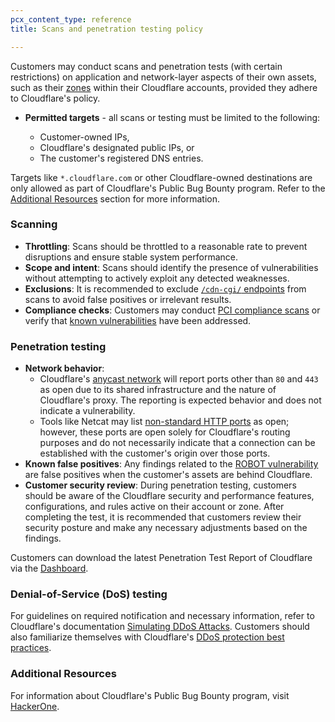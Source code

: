 ```yaml
---
pcx_content_type: reference
title: Scans and penetration testing policy

---
```


Customers may conduct scans and penetration tests (with certain restrictions) on application and network-layer aspects of their own assets, such as their [zones](/fundamentals/concepts/accounts-and-zones/#zones) within their Cloudflare accounts, provided they adhere to Cloudflare's policy.

- **Permitted targets** - all scans or testing must be limited to the following:

  	- Customer-owned IPs,
  	- Cloudflare's designated public IPs, or
 	- The customer's registered DNS entries.

Targets like `*.cloudflare.com` or other Cloudflare-owned destinations are only allowed as part of Cloudflare's Public Bug Bounty program. Refer to the [Additional Resources](#additional-resources) section for more information.

### Scanning

- **Throttling**: Scans should be throttled to a reasonable rate to prevent disruptions and ensure stable system performance.
- **Scope and intent**: Scans should identify the presence of vulnerabilities without attempting to actively exploit any detected weaknesses.
- **Exclusions**: It is recommended to exclude [`/cdn-cgi/` endpoints](/fundamentals/reference/cdn-cgi-endpoint/) from scans to avoid false positives or irrelevant results.
- **Compliance checks**: Customers may conduct [PCI compliance scans](/fundamentals/security/pci-scans/) or verify that [known vulnerabilities](/ssl/reference/compliance-and-vulnerabilities/#known-vulnerabilities-mitigations) have been addressed.

### Penetration testing

- **Network behavior**:
  - Cloudflare's [anycast network](/fundamentals/concepts/how-cloudflare-works/) will report ports other than `80` and `443` as open due to its shared infrastructure and the nature of Cloudflare's proxy. The reporting is expected behavior and does not indicate a vulnerability.
  - Tools like Netcat may list [non-standard HTTP ports](/fundamentals/reference/network-ports/) as open; however, these ports are open solely for Cloudflare's routing purposes and do not necessarily indicate that a connection can be established with the customer's origin over those ports.
- **Known false positives**: Any findings related to the [ROBOT vulnerability](/ssl/reference/compliance-and-vulnerabilities/#return-of-bleichenbachers-oracle-threat-robot) are false positives when the customer's assets are behind Cloudflare.
- **Customer security review**: During penetration testing, customers should be aware of the Cloudflare security and performance features, configurations, and rules active on their account or zone. After completing the test, it is recommended that customers review their security posture and make any necessary adjustments based on the findings.

Customers can download the latest Penetration Test Report of Cloudflare via the [Dashboard](/fundamentals/reference/policies-compliances/compliance-docs/).

### Denial-of-Service (DoS) testing

For guidelines on required notification and necessary information, refer to Cloudflare's documentation [Simulating DDoS Attacks](/ddos-protection/reference/simulate-ddos-attack). Customers should also familiarize themselves with Cloudflare's [DDoS protection best practices](/ddos-protection/best-practices/).

### Additional Resources

For information about Cloudflare's Public Bug Bounty program, visit [HackerOne](https://hackerone.com/cloudflare).
